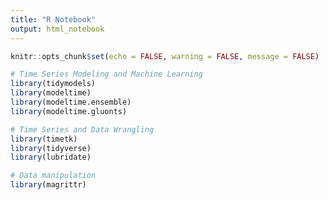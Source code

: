 ```yaml
---
title: "R Notebook"
output: html_notebook
---
```


```r
knitr::opts_chunk$set(echo = FALSE, warning = FALSE, message = FALSE)

# Time Series Modeling and Machine Learning
library(tidymodels)
library(modeltime)
library(modeltime.ensemble)
library(modeltime.gluonts)

# Time Series and Data Wrangling
library(timetk)
library(tidyverse)
library(lubridate)

# Data manipulation
library(magrittr)

```
